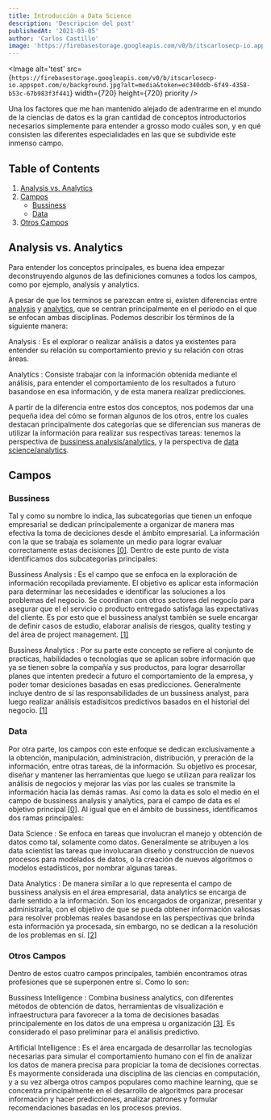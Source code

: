 ---
title: Introducción a Data Science
description: 'Descripcion del post'
publishedAt: '2021-03-05'
author: 'Carlos Castillo'
image: 'https://firebasestorage.googleapis.com/v0/b/itscarlosecp-io.appspot.com/o/background.jpg?alt=media&token=ec340ddb-6f49-4358-b53c-67b983f3f441'
---

<Image
	alt='test'
	src={`https://firebasestorage.googleapis.com/v0/b/itscarlosecp-io.appspot.com/o/background.jpg?alt=media&token=ec340ddb-6f49-4358-b53c-67b983f3f441`}
	width={720}
	height={720}
	priority
/>

Una los factores que me han mantenido alejado de adentrarme en el mundo de la ciencias de datos es la gran cantidad de conceptos introductorios necesarios simplemente para entender a grosso modo cuáles son, y en qué consisten las diferentes especialidades en las que se subdivide este inmenso campo.

## Table of Contents

1.  [Analysis vs. Analytics](/blog/different-ds-fields#analysis-vs-analytics)
2.  [Campos](/blog/different-ds-fields#campos)
    -   [Bussiness](/blog/different-ds-fields#bussiness)
    -   [Data](/blog/different-ds-fields#data)
3.  [Otros Campos](/blog/different-ds-fields#otros-campos)

## Analysis vs. Analytics

Para entender los conceptos principales, es buena idea empezar deconstruyendo algunos de las definiciones comunes a todos los campos, como por ejemplo, analysis y analytics.

A pesar de que los terminos se parezcan entre si, existen diferencias entre <u>analysis</u> y <u>analytics</u>, que se centran principalmente en el período en el que se enfocan ambas disciplinas. Podemos describir los términos de la siguiente manera:

Analysis
: Es el explorar o realizar análisis a datos ya existentes para entender su relación su comportamiento previo y su relación con otras áreas.

Analytics
: Consiste trabajar con la información obtenida mediante el análisis, para entender el comportamiento de los resultados a futuro basandose en esa información, y de esta manera realizar predicciones.

A partir de la diferencia entre estos dos conceptos, nos podemos dar una pequeña idea del cómo se forman algunos de los otros, entre los cuales destacan principalmente dos categorías que se diferencian sus maneras de utilizar la información para realizar sus respectivas tareas: tenemos la perspectiva de <u>bussiness analysis/analytics</u>, y la perspectiva de <u>data science/analytics</u>.

## Campos

### Bussiness

Tal y como su nombre lo indica, las subcategorias que tienen un enfoque empresarial se dedican principalemente a organizar de manera mas efectiva la toma de deciciones desde el ámbito empresarial. La información con la que se trabaja es solamente un medio para lograr evaluar correctamente estas decisiones [[0]](https://www.northeastern.edu/graduate/blog/data-analyst-vs-business-analyst/#:~:text=Business%20analysts%20use%20data%20to,make%20decisions%20on%20their%20own.). Dentro de este punto de vista identificamos dos subcategorías principales:

Bussiness Analysis
: Es el campo que se enfoca en la exploración de información recopilada previamente. El objetivo es aplicar esta información para determinar las necesidades e identificar las soluciones a los problemas del negocio. Se coordinan con otros sectores del negocio para asegurar que el el servicio o producto entregado satisfaga las expectativas del cliente. Es por esto que el bussiness analyst también se suele encargar de definir casos de estudio, elaborar analisis de riesgos, quality testing y del área de project management. [[1]](https://medium.com/@a.reskova/business-analyst-vs-business-analytics-45601d1386e3)

Bussiness Analytics
: Por su parte este concepto se refiere al conjunto de practicas, habilidades o tecnologías que se aplican sobre información que ya se tienen sobre la compañía y sus productos, para lograr desarrollar planes que intenten predecir a futuro el comportamiento de la empresa, y poder tomar desiciones basadas en esas predicciones. Generalmente incluye dentro de sí las responsabilidades de un bussiness analyst, para luego realizar análisis estadísitcos predictivos basados en el historial del negocio. [[1]](https://medium.com/@a.reskova/business-analyst-vs-business-analytics-45601d1386e3)

### Data

Por otra parte, los campos con este enfoque se dedican exclusivamente a la obtención, manipulación, administración, distribución, y preración de la información, entre otras tareas, de la información. Su objetivo es procesar, diseñar y mantener las herramientas que luego se utilizan para realizar los análisis de negocios y mejorar las vías por las cuales se transmite la información hacia las demás ramas. Así como la data es solo el medio en el campo de bussiness analysis y analytics, para el campo de data es el objetivo principal [[0]](https://www.northeastern.edu/graduate/blog/data-analyst-vs-business-analyst/#:~:text=Business%20analysts%20use%20data%20to,make%20decisions%20on%20their%20own.). Al igual que en el ámbito de bussiness, identificamos dos ramas principales:

Data Science
: Se enfoca en tareas que involucran el manejo y obtención de datos como tal, solamente como datos. Generalmente se atribuyen a los data scientist las tareas que involucaran diseño y construcción de nuevos procesos para modelados de datos, o la creación de nuevos algoritmos o modelos estadísticos, por nombrar algunas tareas.

Data Analytics
: De manera similar a lo que representa el campo de bussiness analysis en el área empresarial, data analytics se encarga de darle sentido a la información. Son los encargados de organizar, presentar y administrarla, con el objetivo de que se pueda obtener información valiosas para resolver problemas reales basandose en las perspectivas que brinda esta información ya procesada, sin embargo, no se dedican a la resolución de los problemas en sí. [[2]](https://www.sisense.com/blog/data-science-vs-data-analytics/#:~:text=Data%20science%20is%20an%20umbrella,immediately%20based%20on%20existing%20queries.)

### Otros Campos

Dentro de estos cuatro campos principales, también encontramos otras profesiones que se superponen entre sí. Como lo son:

Bussiness Intelligence
: Combina business analytics, con diferentes métodos de obtención de datos, herramientas de visualización e infraestructura para favorecer a la toma de decisiones basadas principalemente en los datos de una empresa u organización [[3]](https://www.tableau.com/learn/articles/business-intelligence). Es considerado el paso preliminar para el análisis predictivo.

Artificial Intelligence
: Es el área encargada de desarrollar las tecnologías necesarias para simular el comportamiento humano con el fin de analizar los datos de manera precisa para propiciar la toma de decisiones correctas. Es mayormente considerada una disciplina de las ciencias en computación, y a su vez alberga otros campos populares como machine learning, que se concentra principalmente en el desarrollo de algoritmos para procesar información y hacer predicciones, analizar patrones y formular recomendaciones basadas en los procesos previos.
